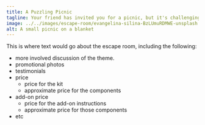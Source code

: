 ```yaml
---
title: A Puzzling Picnic
tagline: Your friend has invited you for a picnic, but it's challenging to setup. Can you figure out the clues before they arrive?
image: ../../images/escape-room/evangelina-silina-BzLUmuRDMWE-unsplash.jpg
alt: A small picnic on a blanket
---
```


This is where text would go about the escape room, including the following:
* more involved discussion of the theme.
* promotional photos
* testimonials
* price
    * price for the kit
    * approximate price for the components
* add-on price
    * price for the add-on instructions
    * approximate price for those components
* etc